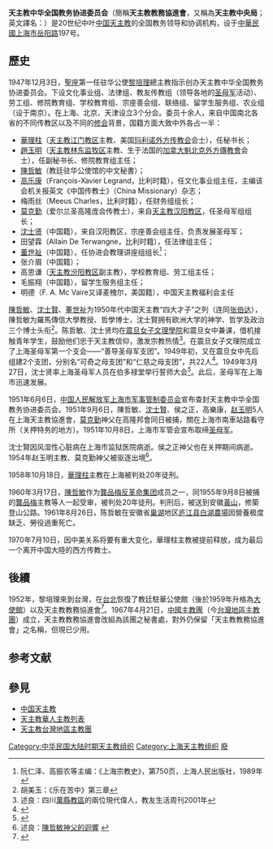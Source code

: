 {{中國天主教}}
'''天主教中华全国教务协进委员会'''（簡稱'''天主教教務協進會'''，又稱為'''天主教中央局'''；英文譯名：{{lang|en|'''Catholic Central Bureau'''}}）是20世纪中叶[[中国天主教|中国天主教]]的全国教务领导和协调机构，设于[[中華民國|中華民國]][[上海市_(中華民國)|上海市]][[岳阳路|岳阳路]]197号。

== 歷史 ==
1947年12月3日，[[聖座|聖座]]第一任驻华公使[[黎培理|黎培理]]總主教指示创办天主教中华全国教务协进委员会。下设文化事业组、法律组、教友传教组（领导各地的[[圣母军|圣母军]]活动）、劳工组、修院教育组、学校教育组、宗座善会组、联络组、留学生服务组、农业组（设于南京）。在上海、北京、天津设立3个分会。委员十余人，来自中国南北各省的不同传教区以及不同的[[修会|修会]]背景，国籍方面大致中外各占一半：
*[[華理柱|華理柱]]（[[天主教江门教区|天主教江门教区]]主教、美国[[玛利诺外方传教会|玛利诺外方传教会]]会士），任秘书长；
*[[趙玉明|趙玉明]]（[[天主教林东监牧区|天主教林东监牧区]]主教、生于法国的[[加拿大|加拿大]][[魁北克外方傳教會|魁北克外方傳教會]]会士），任副秘书长、修院教育组主任；
*[[陳哲敏|陳哲敏]]（教廷驻华公使馆的中文秘書）；
*[[高乐康|高乐康]]（François-Xavier Legrand，比利时籍），任文化事业组主任，主编该会机关报英文《中国传教士》（China Missionary）杂志；
*梅雨丝（Meeus Charles，比利时籍），任财务组组长；
*[[莫克勤|莫克勤]]（爱尔兰圣高隆庞会传教士），来自[[天主教汉阳教区|天主教汉阳教区]]，任圣母军组组长；
*[[沈士贤|沈士贤]]（中国籍），来自汉阳教区，宗座善会组主任，负责发展圣母军；
*田望霖（Allain De Terwangne，比利时籍），任法律组主任；
*[[董世祉|董世祉]]（中国籍），任协进会教理讲座组组长<ref>阮仁泽、高振农等主编：《上海宗教史》，第750页，上海人民出版社，1989年</ref>；
*张介眉（中国籍）；
*高思谦（[[天主教汾阳教区|天主教汾阳教区]]副主教），学校教育组、劳工组主任；
*毛振翔（中国籍），留学生服务组主任；
*明德（F. A. Mc Vaire又译麦槐尔，美国籍），中国天主教福利会主任

[[陳哲敏|陳哲敏]]、[[沈士賢|沈士賢]]、[[董世祉|董世祉]]为1950年代中国天主教“四大才子”之列（连同[[张伯达|张伯达]]），陳哲敏为羅馬傳信大學教授、哲學博士，沈士賢拥有欧洲大学的神学、哲学及政治三个博士头衔<ref>胡美玉：《乐在苦中》第三章</ref>。陈哲敏、沈士贤均在[[震旦女子文理學院|震旦女子文理學院]]和震旦女中兼课，借机接触青年学生，鼓励他们忠于天主教信仰，激发宗教热情<ref>述良：四川[[萬縣教區|萬縣教區]]的兩位現代偉人，教友生活周刊2001年</ref>。在震旦女子文理院成立了上海圣母军第一个支会——“善导圣母军支团”。1949年初，又在震旦女中先后组建2个支团，分别名“可奇之母支团”和“仁慈之母支团”，共22人<ref>{{Cite web |url=http://www.shtong.gov.cn/newsite/node2/node4/node2249/luwan/node37494/node37507/node62749/userobject1ai22515.html |title=卢湾区志 >> 第三十二编民族·宗教 >> 第二章宗教 >>第一节　天主教 |access-date=2019-04-20 |archive-date=2009-01-09 |archive-url=https://web.archive.org/web/20090109013041/http://www.shtong.gov.cn/newsite/node2/node4/node2249/luwan/node37494/node37507/node62749/userobject1ai22515.html |dead-url=no }}</ref>。1949年3月27日，沈士贤率上海圣母军人员在伯多禄堂举行誓师大会<ref>{{Cite web |url=http://www.shtong.gov.cn/newsite/node2/node2245/node75195/node75203/node75283/node75297/userobject1ai91966.html |title=上海宗教志 >> 第四编天主教 >> 第二章团体 >>第六节　其他团体 |access-date=2019-04-20 |archive-date=2013-12-19 |archive-url=https://web.archive.org/web/20131219141831/http://www.shtong.gov.cn/newsite/node2/node2245/node75195/node75203/node75283/node75297/userobject1ai91966.html |dead-url=no }}</ref>。此后，圣母军在上海市迅速发展。

1951年6月6日，[[中国人民解放军上海市军事管制委员会|中国人民解放军上海市军事管制委员会]]宣布查封天主教中华全国教务协进委员会。1951年9月6日，陳哲敏、[[沈士賢|沈士賢]]、侯之正，高樂康，[[赵玉明|赵玉明]]5人在上海天主教協進會，[[莫克勤|莫克勤]]神父在高隆邦會同日被捕，關在上海市南車站路看守所（关押特务的地方）。1951年10月8日，上海市军管会宣布取缔[[圣母军|圣母军]]。

沈士賢因风湿性心脏病在上海市监狱医院病逝。侯之正神父也在关押期间病逝。1954年赵玉明主教、莫克勤神父被驱逐出境<ref>述良：[http://www.catholic.org.tw/cathlife/2002/2475/22.htm 陳哲敏神父的迴響] {{Wayback|url=http://www.catholic.org.tw/cathlife/2002/2475/22.htm |date=20060115134901 }}</ref>。

1958年10月18日，[[華理柱|華理柱]]主教在上海被判处20年徒刑。

1960年3月17日，[[陳哲敏|陳哲敏]]作为[[龔品梅反革命集团案|龔品梅反革命集团]]成员之一，同1955年9月8日被捕的[[龔品梅|龔品梅]]主教等人一起受审，被判处20年徒刑。判刑后，被送到安徽[[黃山|黃山]]，修築登山公路。1961年8月26日，陈哲敏在安徽省[[巢湖|巢湖]]地区[[庐江县|庐江县]][[白湖農場|白湖農場]]因營養极度缺乏、勞役過重死亡。

1970年7月10日，因中美关系将要有重大变化，華理柱主教被提前释放，成为最后一个离开中国大陸的西方传教士。

== 後續 ==
1952年，黎培理來到台灣，在[[台北|台北]]恢復了教廷駐華公使館（後於1959年升格為[[大使館|大使館]]）以及天主教教務協進會<ref name="主教團月誌1">{{Cite web |url=http://tc.wangchao.net.cn/baike/detail_203551.html |title=主教團之設立與結構 - 天主教中國主教團月誌 民國86年11月 |access-date=2012-08-22 |archive-url=https://web.archive.org/web/20160321015001/http://tc.wangchao.net.cn/baike/detail_203551.html |archive-date=2016-03-21 |dead-url=yes }}</ref>。1967年4月21日，[[中國主教團|中國主教團]]（今[[天主教台灣地區主教團|台灣地區主教團]]）成立，天主教教務協進會改組為該團之秘書處，對外仍保留「天主教教務協進會」之名稱，但現已少用。

== 参考文献 ==
{{Reflist|2}}

== 參見 ==
*[[中国天主教|中国天主教]]
*[[天主教華人主教列表|天主教華人主教列表]]
*[[天主教台灣地區主教團|天主教台灣地區主教團]]

[[Category:中华民国大陆时期天主教组织|Category:中华民国大陆时期天主教组织]]
[[Category:上海天主教组织|Category:上海天主教组织]]
[[Category:委員會_(中華民國)|廢]]